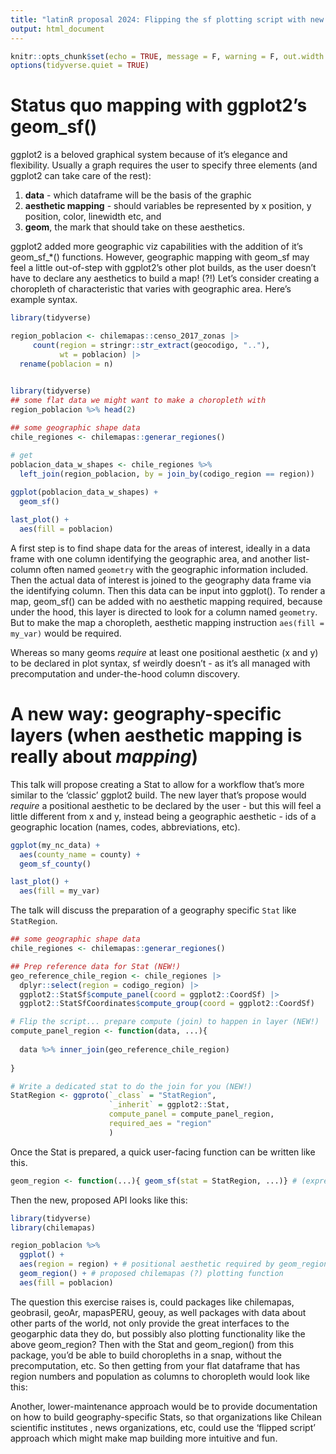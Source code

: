 ```yaml
---
title: "latinR proposal 2024: Flipping the sf plotting script with new geography-specific Stats, Evangeline Reynolds"
output: html_document
---
```


```r
knitr::opts_chunk$set(echo = TRUE, message = F, warning = F, out.width = "33%", fig.show = "hold")
options(tidyverse.quiet = TRUE)
```

# Status quo mapping with ggplot2's geom_sf()

ggplot2 is a beloved graphical system because of it's elegance and flexibility.  Usually a graph requires the user to specify three elements (and ggplot2 can take care of the rest):  

1. **data** - which dataframe will be the basis of the graphic
2. **aesthetic mapping** - should variables be represented by x position, y position, color, linewidth etc, and 
3. **geom**, the mark that should take on these aesthetics.

ggplot2 added more geographic viz capabilities with the addition of it's geom_sf_*() functions. However, geographic mapping with geom_sf may feel a little out-of-step with ggplot2's other plot builds, as the user doesn't have to declare any aesthetics to build a map! (?!) Let's consider creating a choropleth of characteristic that varies with geographic area. Here's example syntax.



```r
library(tidyverse)

region_poblacion <- chilemapas::censo_2017_zonas |>
     count(region = stringr::str_extract(geocodigo, ".."), 
           wt = poblacion) |>
  rename(poblacion = n)
  
```


```r
library(tidyverse)
## some flat data we might want to make a choropleth with
region_poblacion %>% head(2)

## some geographic shape data
chile_regiones <- chilemapas::generar_regiones()

# get 
poblacion_data_w_shapes <- chile_regiones %>%
  left_join(region_poblacion, by = join_by(codigo_region == region))  
  
ggplot(poblacion_data_w_shapes) + 
  geom_sf() 

last_plot() + 
  aes(fill = poblacion)
```

A first step is to find shape data for the areas of interest, ideally in a data frame with one column identifying the geographic area, and another list-column often named `geometry` with the geographic information included. Then the actual data of interest is joined to the geography data frame via the identifying column.  Then this data can be input into ggplot().  To render a map, geom_sf() can be added with no aesthetic mapping required, because under the hood, this layer is directed to look for a column named `geometry`. But to make the map a choropleth, aesthetic mapping instruction `aes(fill = my_var)` would be required.   

Whereas so many geoms *require* at least one positional aesthetic (x and y) to be declared in plot syntax, sf weirdly doesn't - as it's all managed with precomputation and under-the-hood column discovery.  

# A new way: geography-specific layers (when aesthetic mapping is really about *mapping*)

This talk will propose creating a Stat to allow for a workflow that's more similar to the 'classic' ggplot2 build.  The new layer that's propose would *require* a positional aesthetic to be declared by the user - but this will feel a little different from x and y, instead being a geographic aesthetic - ids of a geographic location (names, codes, abbreviations, etc).   

```r
ggplot(my_nc_data) +
  aes(county_name = county) + 
  geom_sf_county() 

last_plot() + 
  aes(fill = my_var)
```


The talk will discuss the preparation of a geography specific `Stat` like `StatRegion`. 

```r
## some geographic shape data
chile_regiones <- chilemapas::generar_regiones()

## Prep reference data for Stat (NEW!)
geo_reference_chile_region <- chile_regiones |>
  dplyr::select(region = codigo_region) |>
  ggplot2::StatSf$compute_panel(coord = ggplot2::CoordSf) |>
  ggplot2::StatSfCoordinates$compute_group(coord = ggplot2::CoordSf)

# Flip the script... prepare compute (join) to happen in layer (NEW!)
compute_panel_region <- function(data, ...){
  
  data %>% inner_join(geo_reference_chile_region)
  
}

# Write a dedicated stat to do the join for you (NEW!)
StatRegion <- ggproto(`_class` = "StatRegion",
                      `_inherit` = ggplot2::Stat,
                      compute_panel = compute_panel_region,
                      required_aes = "region"
                      )
```

Once the Stat is prepared, a quick user-facing function can be written like this.

```r
geom_region <- function(...){ geom_sf(stat = StatRegion, ...)} # (express-type layer specification - currently undergoing vetting)
```


Then the new, proposed API looks like this:

```r
library(tidyverse)
library(chilemapas)

region_poblacion %>% 
  ggplot() + 
  aes(region = region) + # positional aesthetic required by geom_region
  geom_region() + # proposed chilemapas (?) plotting function
  aes(fill = poblacion)
```

The question this exercise raises is, could packages like chilemapas, geobrasil, geoAr, mapasPERU, geouy, as well packages with data about other parts of the world, not only provide the great interfaces to the geogarphic data they do, but possibly also plotting functionality like the above geom_region?  Then with the Stat and geom_region() from this package, you'd be able to build choropleths in a snap, without the precomputation, etc.  So then getting from your flat dataframe that has region numbers and population as columns to choropleth would look like this:

Another, lower-maintenance approach would be to provide documentation on how to build geography-specific Stats, so that organizations like Chilean scientific institutes , news organizations, etc, could use the 'flipped script' approach which might make map building more intuitive and fun.

